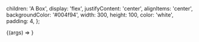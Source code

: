 
<Meta title="Primitives/Box" component={Box} />

  children: 'A Box',
  display: 'flex',
  justifyContent: 'center',
  alignItems: 'center',
  backgroundColor: '#004f94',
  width: 300,
  height: 100,
  color: 'white',
  padding: 4,
};

<Canvas>
  <Story name="Default" args={args}>
    {(args) => <Box {...args} />}
  </Story>
</Canvas>

<ArgsTable story="Default" />
